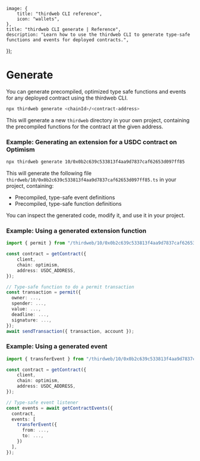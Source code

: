 
	image: {
		title: "thirdweb CLI reference",
		icon: "wallets",
	},
	title: "thirdweb CLI generate | Reference",
	description: "Learn how to use the thirdweb CLI to generate type-safe functions and events for deployed contracts.",
});

# Generate

You can generate precompiled, optimized type safe functions and events for any deployed contract using the thirdweb CLI.

```bash
npx thirdweb generate <chainId>/<contract-address>
```

This will generate a new `thirdweb` directory in your own project, containing the precompiled functions for the contract at the given address.

### Example: Generating an extension for a USDC contract on Optimism

```bash
npx thirdweb generate 10/0x0b2c639c533813f4aa9d7837caf62653d097ff85
```

This will generate the following file `thirdweb/10/0x0b2c639c533813f4aa9d7837caf62653d097ff85.ts` in your project, containing:

- Precompiled, type-safe event definitions
- Precompiled, type-safe function definitions

You can inspect the generated code, modify it, and use it in your project.

### Example: Using a generated extension function

```typescript
import { permit } from "/thirdweb/10/0x0b2c639c533813f4aa9d7837caf62653d097ff85";

const contract = getContract({
	client,
	chain: optimism,
	address: USDC_ADDRESS,
});

// Type-safe function to do a permit transaction
const transaction = permit({
  owner: ...,
  spender: ...,
  value: ...,
  deadline: ...,
  signature: ...,
});
await sendTransaction({ transaction, account });
```

### Example: Using a generated event

```typescript
import { transferEvent } from "/thirdweb/10/0x0b2c639c533813f4aa9d7837caf62653d097ff85";

const contract = getContract({
	client,
	chain: optimism,
	address: USDC_ADDRESS,
});

// Type-safe event listener
const events = await getContractEvents({
  contract,
  events: [
    transferEvent({
      from: ...,
      to: ...,
    })
  ],
});
```
